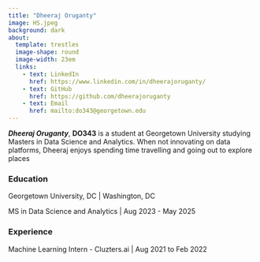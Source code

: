 ```yaml
---
title: "Dheeraj Oruganty"
image: HS.jpeg
background: dark
about: 
  template: trestles
  image-shape: round
  image-width: 23em
  links:
    - text: LinkedIn
      href: https://www.linkedin.com/in/dheerajoruganty/
    - text: GitHub
      href: https://github.com/dheerajoruganty
    - text: Email
      href: mailto:do343@georgetown.edu
---
```


***Dheeraj Oruganty***, **DO343** is a student at Georgetown University studying Masters in Data Science and Analytics. When not innovating on data platforms, Dheeraj enjoys spending time travelling and going out to explore places

### Education

Georgetown University, DC | Washington, DC

MS in Data Science and Analytics | 
Aug 2023 - May 2025

### Experience

Machine Learning Intern - Cluzters.ai | Aug 2021 to Feb 2022